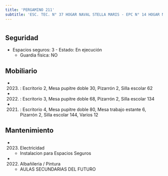 ```yaml
---
title: 'PERGAMINO 211'
subtitle: 'ESC. TEC. N° 37 HOGAR NAVAL STELLA MARIS - EPC N° 14 HOGAR NAVAL STELLA MARIS - ESEA EN DANZA RAMICONE CURSO VOCACIONAL DE FOLKLORE N° 01'
---
```


#


## Seguridad

*  Espacios seguros: 3 - Estado: En ejecución 
    + Guardia física: NO





## Mobiliario

*  (2023) : Escritorio 2, Mesa pupitre doble 30, Pizarrón 2, Silla escolar 62 

*  (2022) : Escritorio 3, Mesa pupitre doble 68, Pizarrón 2, Silla escolar 134 

*  (2021) : Escritorio 4, Mesa pupitre doble 80, Mesa trabajo estante 6, Pizarrón 2, Silla escolar 144, Varios 12 





## Mantenimiento

*  (2023) Electricidad 
    + Instalacion para Espacios Seguros

*  (2022) Albañileria / Pintura 
    + AULAS SECUNDARIAS DEL FUTURO



